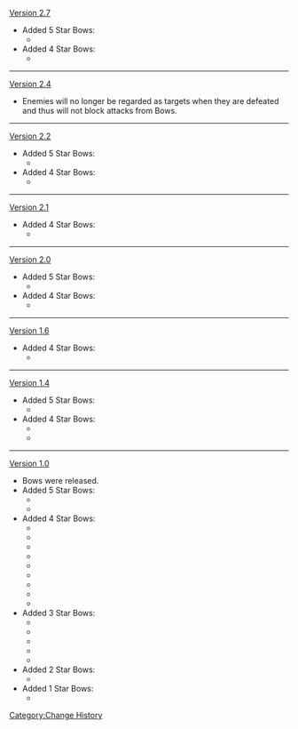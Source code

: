[[Version 2.7]]
*Added 5 Star Bows:
**{{Item|Aqua Simulacra|20|type=weapon}}
*Added 4 Star Bows:
**{{Item|Fading Twilight|20|type=Weapon}}
----
[[Version 2.4]]
* Enemies will no longer be regarded as targets when they are defeated and thus will not block attacks from Bows.
----
[[Version 2.2]]
*Added 5 Star Bows:
**{{Item|Polar Star|20|type=weapon}}
*Added 4 Star Bows:
**{{Item|Mouun's Moon|20|type=Weapon}}
----
[[Version 2.1]]
*Added 4 Star Bows:
**{{Item|Predator|20|type=weapon}}
----
[[Version 2.0]]
*Added 5 Star Bows:
**{{Item|Thundering Pulse|20|type=weapon}}
*Added 4 Star Bows:
**{{Item|Hamayumi|20|type=weapon}}
----
[[Version 1.6]]
*Added 4 Star Bows:
**{{Item|Mitternachts Waltz|20|type=weapon}}
----
[[Version 1.4]]
*Added 5 Star Bows:
**{{Item|Elegy for the End|20|type=weapon}}
*Added 4 Star Bows:
**{{Item|Alley Hunter|20|type=weapon}}
**{{Item|Windblume Ode|20|type=weapon}}
----
[[Version 1.0]]
*Bows were released.
*Added 5 Star Bows:
**{{Item|Amos' Bow|20|type=weapon}}
**{{Item|Skyward Harp|20|type=weapon}}
*Added 4 Star Bows:
**{{Item|Blackcliff Warbow|20|type=weapon}}
**{{Item|Compound Bow|20|type=weapon}}
**{{Item|Favonius Warbow|20|type=weapon}}
**{{Item|Prototype Crescent|20|type=weapon}}
**{{Item|Royal Bow|20|type=weapon}}
**{{Item|Rust|20|type=weapon}}
**{{Item|Sacrificial Bow|20|type=weapon}}
**{{Item|The Stringless|20|type=weapon}}
**{{Item|The Viridescent Hunt|20|type=weapon}}
*Added 3 Star Bows:
**{{Item|Messenger|20|type=weapon}}
**{{Item|Raven Bow|20|type=weapon}}
**{{Item|Recurve Bow|20|type=weapon}}
**{{Item|Sharpshooter's Oath|20|type=weapon}}
**{{Item|Slingshot|20|type=weapon}}
*Added 2 Star Bows:
**{{Item|Seasoned Hunter's Bow|20|type=weapon}}
*Added 1 Star Bows:
**{{Item|Hunter's Bow|20|type=weapon}}
<noinclude>[[Category:Change History]]</noinclude>